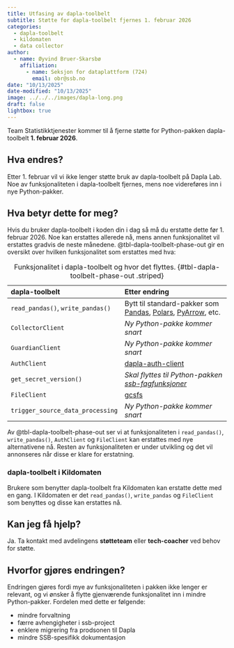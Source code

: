 ```yaml
---
title: Utfasing av dapla-toolbelt
subtitle: Støtte for dapla-toolbelt fjernes 1. februar 2026
categories:
  - dapla-toolbelt
  - kildomaten
  - data collector
author:
  - name: Øyvind Bruer-Skarsbø
    affiliation: 
      - name: Seksjon for dataplattform (724)
        email: obr@ssb.no
date: "10/13/2025"
date-modified: "10/13/2025"
image: ../../../images/dapla-long.png
draft: false
lightbox: true
---
```


Team Statistikktjenester kommer til å fjerne støtte for Python-pakken dapla-toolbelt **1. februar 2026**.

## Hva endres? 

Etter 1. februar vil vi ikke lenger støtte bruk av dapla-toolbelt på Dapla Lab. Noe av funksjonaliteten i dapla-toolbelt fjernes, mens noe videreføres inn i nye Python-pakker.

## Hva betyr dette for meg? 
Hvis du bruker dapla-toolbelt i koden din i dag så må du erstatte dette før 1. februar 2026. Noe kan erstattes allerede nå, mens annen funksjonalitet vil erstattes gradvis de neste månedene. @tbl-dapla-toolbelt-phase-out gir en oversikt over hvilken funksjonalitet som erstattes med hva:

| dapla-toolbelt                    | Etter endring                                                   |
|:----------------------------------|:----------------------------------------------------------------|
| `read_pandas()`, `write_pandas()` | Bytt til standard-pakker som [Pandas](https://pandas.pydata.org/docs/reference/api/pandas.read_parquet.html), [Polars](https://docs.pola.rs/api/python/stable/reference/api/polars.read_parquet.html), [PyArrow](https://arrow.apache.org/docs/python/parquet.html), etc.      |
| `CollectorClient`                 | *Ny Python-pakke kommer snart*  | 
| `GuardianClient`                  | *Ny Python-pakke kommer snart*  |
| `AuthClient`                      | [dapla-auth-client](https://manual.dapla.ssb.no/statistikkere/dapla-auth-client.html) |
| `get_secret_version()`            | *Skal flyttes til Python-pakken [ssb-fagfunksjoner](https://github.com/statisticsnorway/ssb-fagfunksjoner)*                                                  |
| `FileClient`                      |  [gcsfs](https://gcsfs.readthedocs.io/en/latest/)                       |
| `trigger_source_data_processing`  | *Ny Python-pakke kommer snart* |

: Funksjonalitet i dapla-toolbelt og hvor det flyttes. {#tbl-dapla-toolbelt-phase-out .striped}

Av @tbl-dapla-toolbelt-phase-out ser vi at funksjonaliteten i `read_pandas()`, `write_pandas()`, `AuthClient` og `FileClient` kan erstattes med nye alternativene nå. Resten av funksjonaliteten er under utvikling og det vil annonseres når disse er klare for erstatning.  


### dapla-toolbelt i Kildomaten

Brukere som benytter dapla-toolbelt fra Kildomaten kan erstatte dette med en gang. I Kildomaten er det `read_pandas()`, `write_pandas` og `FileClient` som benyttes og disse kan erstattes nå. 

## Kan jeg få hjelp? 
Ja. Ta kontakt med avdelingens **støtteteam** eller **tech-coacher** ved behov for støtte.

## Hvorfor gjøres endringen?
Endringen gjøres fordi mye av funksjonaliteten i pakken ikke lenger er relevant, og vi ønsker å flytte gjenværende funksjonalitet inn i mindre Python-pakker. Fordelen med dette er følgende:

- mindre forvaltning
- færre avhengigheter i ssb-project
- enklere migrering fra prodsonen til Dapla
- mindre SSB-spesifikk dokumentasjon
